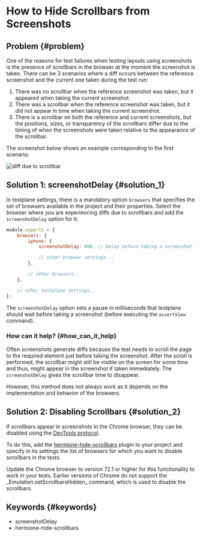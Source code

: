 
# How to Hide Scrollbars from Screenshots

## Problem {#problem}

One of the reasons for test failures when testing layouts using screenshots is the presence of scrollbars in the browser at the moment the screenshot is taken. There can be 3 scenarios where a diff occurs between the reference screenshot and the current one taken during the test run:

1. There was no scrollbar when the reference screenshot was taken, but it appeared when taking the current screenshot.
2. There was a scrollbar when the reference screenshot was taken, but it did not appear in time when taking the current screenshot.
3. There is a scrollbar on both the reference and current screenshots, but the positions, sizes, or transparency of the scrollbars differ due to the timing of when the screenshots were taken relative to the appearance of the scrollbar.

The screenshot below shows an example corresponding to the first scenario:

![diff due to scrollbar](/img/docs/guides/how-to-hide-scrollbars.diff-in-screenshot.png)

## Solution 1: screenshotDelay {#solution_1}

In testplane settings, there is a mandatory option `browsers` that specifies the set of browsers available in the project and their properties. Select the browser where you are experiencing diffs due to scrollbars and add the `screenshotDelay` option for it:

```javascript
module.exports = {
    browsers: {
        iphone: {
            screenshotDelay: 600, // Delay before taking a screenshot in ms

            // other browser settings...
        },

        // other browsers...
    },

    // other testplane settings...
};
```

The `screenshotDelay` option sets a pause in milliseconds that testplane should wait before taking a screenshot (before executing the `assertView` command).

### How can it help? {#how_can_it_help}

Often screenshots generate diffs because the test needs to scroll the page to the required element just before taking the screenshot. After the scroll is performed, the scrollbar might still be visible on the screen for some time and thus, might appear in the screenshot if taken immediately. The `screenshotDelay` gives the scrollbar time to disappear.

However, this method does not always work as it depends on the implementation and behavior of the browsers.

## Solution 2: Disabling Scrollbars {#solution_2}

If scrollbars appear in screenshots in the Chrome browser, they can be disabled using the [DevTools protocol][CDP].

To do this, add the [hermione-hide-scrollbars][hermione-hide-scrollbars] plugin to your project and specify in its settings the list of browsers for which you want to disable scrollbars in the tests.

<Admonition type="warning">
    Update the Chrome browser to version 72.1 or higher for this functionality to work in your
    tests. Earlier versions of Chrome do not support the _Emulation.setScrollbarsHidden_ command,
    which is used to disable the scrollbars.
</Admonition>

## Keywords {#keywords}

-   screenshotDelay
-   hermione-hide-scrollbars

[hermione-hide-scrollbars]: ../../plugins/hermione-hide-scrollbars
[CDP]: https://chromedevtools.github.io/devtools-protocol/
